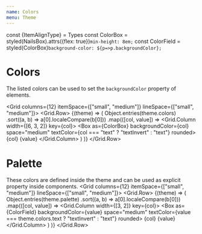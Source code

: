 ```yaml
---
name: Colors
menu: Theme
---
```


const {ItemAlignType} = Types
const ColorBox = styled(NailsBox).attrs({flex: true})`
    min-height: 8em;
`
const ColorField = styled(ColorBox)`
    background-color: ${p=>p.backgroundColor};
`

# Colors

The listed colors can be used to set the `backgroundColor` property of elements.

<Grid columns={12} itemSpace={["small", "medium"]} lineSpace={["small", "medium"]}>
    <Grid.Row>
        <ThemeProps>
            {(theme) => (
                Object.entries(theme.colors)
                    .sort((a, b) => a[0].localeCompare(b[0]))
                    .map(([col, value]) =>
                        <Grid.Column width={[6, 3, 2]} key={col}>
                            <Box as={ColorBox} backgroundColor={col} space="medium" textColor={col === "text" ? "textInvert" : "text"} rounded>
                                <Filler stretchChild>
                                    <Column>
                                        <Text textWeight="bold">{col}</Text>
                                        <Filler align={ItemAlignType.Bottom} stretchChild>
                                            <Text textAlign="right" block>{value}</Text>
                                        </Filler>
                                    </Column>
                                </Filler>
                            </Box>
                        </Grid.Column>
                    )
            )}
        </ThemeProps>
    </Grid.Row>
</Grid>

# Palette

These colors are defined inside the theme and can be used as explicit property inside components.
<Grid columns={12} itemSpace={["small", "medium"]} lineSpace={["small", "medium"]}>
    <Grid.Row>
        <ThemeProps>
            {(theme) => (
                Object.entries(theme.palette)
                    .sort((a, b) => a[0].localeCompare(b[0]))
                    .map(([col, value]) =>
                        <Grid.Column width={[3, 2]} key={col}>
                            <Box as={ColorField} backgroundColor={value} space="medium" textColor={value === theme.colors.text ? "textInvert" : "text"} rounded>
                                <Filler stretchChild>
                                    <Column>
                                        <Text textWeight="bold">{col}</Text>
                                        <Filler align={ItemAlignType.Bottom} stretchChild>
                                            <Text textAlign="right" block>{value}</Text>
                                        </Filler>
                                    </Column>
                                </Filler>
                            </Box>
                        </Grid.Column>
                    )
            )}
        </ThemeProps>
    </Grid.Row>
</Grid>
